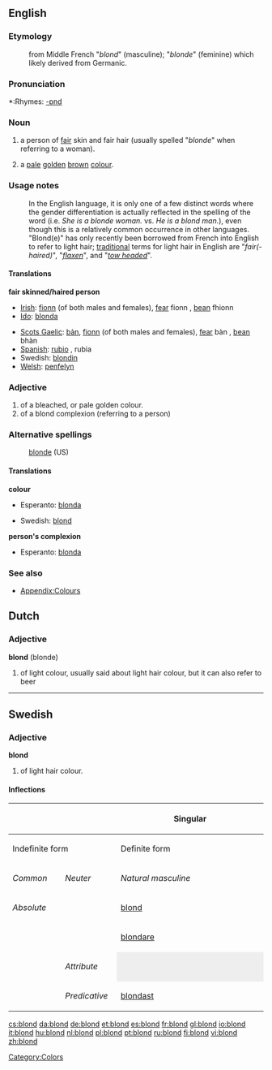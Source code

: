==English==

===Etymology===
: from Middle French "''blond''" (masculine); "''blonde''" (feminine) which likely derived from Germanic.

===Pronunciation===
*:Rhymes: [[Rhymes:English:-ɒnd|-ɒnd]]

===Noun===
{{en-noun|s|pl2=blondes}}

# {{UK}} a person of [[fair]] skin and fair hair (usually spelled "''blonde''" when referring to a woman).
# {{UK}} a [[pale]] [[golden]] [[brown]] [[colour]].

===Usage notes===
: In the English language, it is only one of a few distinct words where the gender differentiation is actually reflected in the spelling of the word (i.e. ''She is a blonde woman.'' vs. ''He is a blond man.''), even though this is a relatively common occurrence in other languages. "Blond(e)" has only recently been borrowed from French into English to refer to light hair; [[traditional]] terms for light hair in English are "''fair(-haired)''", "''[[flaxen]]''", and "''[[towhead|tow headed]]''".

====Translations====
'''fair skinned/haired person'''
{{top}}
*[[Irish]]: [[fionn]] (of both males and females), [[fear#Irish|fear]] fionn {{m}}, [[bean#Irish|bean]] fhionn {{f}}
* [[Ido]]: [[blonda]]
{{mid}}
*[[Scots Gaelic]]: [[bàn]], [[fionn]] (of both males and females), [[fear#Scots Gaelic|fear]] bàn {{m}}, [[bean#Scottish Gaelic|bean]] bhàn {{f}}
*[[Spanish]]: [[rubio]] {{m}}, rubia {{f}}
*Swedish: [[blondin]]
*[[Welsh]]: [[penfelyn]]
{{bottom}}

===Adjective===
{{en-adj-er}}

#of a bleached, or pale golden colour.
#of a blond complexion (referring to a person)

===Alternative spellings===
:[[blonde]] (US)

====Translations====
'''colour'''
{{top}}
*Esperanto: [[blonda]]
{{mid}}
*Swedish: [[blond#Swedish|blond]]
{{bottom}}

'''person's complexion'''
{{top}}
*Esperanto: [[blonda]]
{{mid}}
{{bottom}}

===See also===
*[[Wiktionary_Appendix:Colours|Appendix:Colours]]

[[Category:Colors]]

==Dutch==
===Adjective===
'''blond''' (blonde)
# of light colour, usually said about light hair colour, but it can also refer to beer

----
==Swedish==
===Adjective===
'''blond'''
# of light hair colour.

====Inflections====
{| border=1 cellspacing=0 
|- bgcolor="#FFFFF0" align=center
! rowspan=3 colspan=2 |
! colspan=4 width=400 | Singular
! rowspan=3 width=100 | Plural
|- bgcolor="#FFFFF0" align=center
! colspan=2 width=200 | Indefinite form
! colspan=2 width=200 | Definite form
|- bgcolor="#FFFFF0" align=center
| width=100 | ''Common''
| width=100 | ''Neuter''
| width=100 | ''Natural masculine''
| width=100 | ''Other''
|- align=center
| bgcolor="#FFFFF0" colspan=2 width=120 | ''Absolute''
| [[blond]]
| [[blont]]
| [[blonde]]
| [[blonda]]
| [[blonda]]
|- align=center
| bgcolor="#FFFFF0" colspan=2 | {{compar}}
| colspan=7 | [[blondare]]
|- align=center
| bgcolor="#FFFFF0" rowspan=2 width=60 | {{superl}}
| bgcolor="#FFFFF0" width=60 | ''Attribute''
| colspan=2 style="background:#eeeeee" |  
| [[blondaste]]
| [[blondaste]]
| [[blondaste]]
|- align=center 
| bgcolor="#FFFFF0" width=60 | ''Predicative''
| colspan=5 | [[blondast]]
|}

[[cs:blond]]
[[da:blond]]
[[de:blond]]
[[et:blond]]
[[es:blond]]
[[fr:blond]]
[[gl:blond]]
[[io:blond]]
[[it:blond]]
[[hu:blond]]
[[nl:blond]]
[[pl:blond]]
[[pt:blond]]
[[ru:blond]]
[[fi:blond]]
[[vi:blond]]
[[zh:blond]]